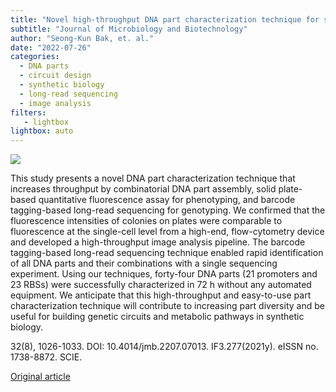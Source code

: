 ```yaml
---
title: "Novel high-throughput DNA part characterization technique for synthetic biology"
subtitle: "Journal of Microbiology and Biotechnology"
author: "Seong-Kun Bak, et. al."
date: "2022-07-26"
categories:
  - DNA parts
  - circuit design
  - synthetic biology
  - long-read sequencing
  - image analysis
filters:
   - lightbox
lightbox: auto
---
```


![](images/image-123083010.png)

This study presents a novel DNA part characterization technique that increases throughput by combinatorial DNA part assembly, solid plate-based quantitative fluorescence assay for phenotyping, and barcode tagging-based long-read sequencing for genotyping. We confirmed that the fluorescence intensities of colonies on plates were comparable to fluorescence at the single-cell level from a high-end, flow-cytometry device and developed a high-throughput image analysis pipeline. The barcode tagging-based long-read sequencing technique enabled rapid identification of all DNA parts and their combinations with a single sequencing experiment. Using our techniques, forty-four DNA parts (21 promoters and 23 RBSs) were successfully characterized in 72 h without any automated equipment. We anticipate that this high-throughput and easy-to-use part characterization technique will contribute to increasing part diversity and be useful for building genetic circuits and metabolic pathways in synthetic biology.

32(8), 1026-1033. DOI: 10.4014/jmb.2207.07013. IF3.277(2021y). eISSN no. 1738-8872. SCIE.

[Original article](https://www.jmb.or.kr/journal/view.html?doi=10.4014/jmb.2207.07013){.external target="_blank"}
